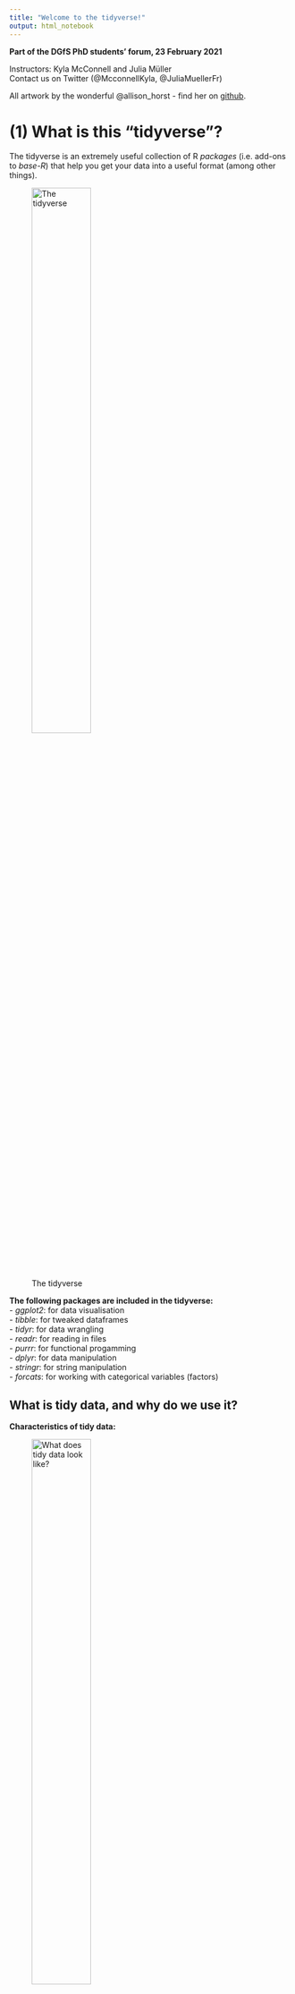 ```yaml
---
title: "Welcome to the tidyverse!"
output: html_notebook
---
```


**Part of the DGfS PhD students' forum, 23 February 2021**

Instructors: Kyla McConnell and Julia Müller  
Contact us on Twitter (@McconnellKyla, @JuliaMuellerFr)  

All artwork by the wonderful @allison_horst - find her on [github](https://github.com/allisonhorst/stats-illustrations).


# (1) What is this "tidyverse"?

The tidyverse is an extremely useful collection of R *packages* (i.e. add-ons to *base-R*) that help you get your data into a useful format (among other things).

![The tidyverse](img/tidyverse_celestial.png){width=50%}

**The following packages are included in the tidyverse:**  
- *ggplot2*: for data visualisation  
- *tibble*: for tweaked dataframes  
- *tidyr*: for data wrangling  
- *readr*: for reading in files  
- *purrr*: for functional progamming  
- *dplyr*: for data manipulation  
- *stringr*: for string manipulation  
- *forcats*: for working with categorical variables (factors)  


## What is tidy data, and why do we use it?

**Characteristics of tidy data:**  

![What does tidy data look like?](img/tidydata_1.jpg){width=50%}

**Why this format?**  
- a lot of wrangling commands are based on the assumption that your data is tidy 
- is expected for many statistical models
- works best for plotting 
- "Tidy datasets are all alike, but every messy dataset is messy in its own way" Hadley Wickham

![Why use tidy data?](img/tidydata_3.jpg){width=50%}


# (2) Packages

### Installing packages

- From the console with `install.packages("-PACKAGENAME-")` or through the Packages pane

- Calling packages with `library()` near the top of the script

1. Try the following command (first remove the hashtag #):
```r
#beep(2)
```
What error message do you get?

Now install the package "beepr" and call the package to this session with a library call somewhere above the beep command (line above is enough.) Try running the command again (make sure your speakers are on -- but not too loud :D) 

2. Install and -load- the "cowsay" package and try the following command (remove the hashtag #):
```r
#say(what = "Good luck learning R!", by = "chicken")
```

### Loading packages
```r
library(tidyverse)
```
As you can see when loading the tidyverse package, it's actually a family/collection of packages.

# (3) R basics

## (3.1) Variables

Variables: give name/label to output, saves it (can be used anywhere below in current script)

name_of_variable <- code

For example:
```r
fav_number <- 12

fav_number * 3
```

```r
worst_number <- 7

difference <- fav_number - worst_number
```

```r
difference
```

```r
double_number <- fav_number * 2
double_number
```


#### Try it out

1. You are planning a pizza party and want to figure out how many pieces of pizza each of your guests can eat before the pizzas run out. Create a variable called "guests" and assign it to the number of guests you have at your party: 15. 
2. You order 6 pizzas. Assign the variable "pizzas" to the amount of pizzas you have: 6. Each pizza has 12 slices. Assign the variable "slices" to the amount of slices you have over all pizzas (hint: multiple the slices per pizza by the total number of pizzas -- you can use the pizzas variable here instead of retyping the number)
4. Divide your "slices" variable by your "guests" variable to figure out how many slices each person can have. 
5. 5 more people arrive to the party uninvited. Update your "guests" variable to the total number you have now. How many slices can each person have now?

## (3.2) Data types

- Data types -- how R interprets the input you give it
- Figure out what type something is with `class()` 

```r
class(8.8)

class(double_number)
```

- Numbers generally treated as *numeric* -> can include decimals 

- *integer* allows only whole numbers -> can force numbers into this form with `as.integer()`
  - this will truncate the decimal (cut it off), not round
  - round with `round()`

```r
as.integer(8.8)

integer_variable <- as.integer(8.8)
integer_variable

class(integer_variable)

round(8.8)
```

- *character* is text, always enclosed in either double or single quotation marks 

```r
class('hello')
```

Check out the error here -- it may sound confusing but try to identify what it is telling you.

```r
my_word <- "hello"
class(my_word)

my_word + 2
fav_number + 2

other_number <- "2"
class(other_number)
other_number + 2
```


- *logical* can be either TRUE or FALSE, nothing else. 

test if something is identical with ==
test if something is not identical with !=
test if something is greater than with > or less than with <
or try greater than or equals to >= or less than or equal to with <=

```r
7 < 8

"dog" == "dogs"

8.8 >= 5.6

logic_test <- "seven" == 7

class(logic_test)
```

*factor* - string variables that should be treated as categories / distinct levels of a grouping -> will become more relevant when we work with datasets

#### Try it out

1. Assign your name to the variable "my_name". What data type is the variable?
2. Try the command `nchar()` on your name variable. What does it do? Try also `toupper()`.
3. What does nchar(my_name) >= 4 return? What does this mean?

Bonus: What does TRUE == 1 return? What about FALSE == 1? Try them both with 0 too. What does this tell you about how R deals with logical variables?


## (3.3) Vectors

Special variable type: *vector* -- contains multiple items of the same type, enclosed in the syntax `c()`

- command `length()` returns number of items in the vector

```r
grocery_list <- c("apples", "bananas", "bread", "orange juice")

length(grocery_list)
```

You can also do "vector-wise" operations:
```r
my_numbers <- c(12, 14, 26, 57, 82)

my_numbers + 2

my_numbers * 10

my_numbers > 20
```

Mathematical operation is "broadcast" to each item


Add/subtract/multiply/divide a vector by another vector: items matched up one at a time in a loop

```r
my_numbers 

my_numbers + my_numbers
```


You can also take a certain item from a vector using square brackets. For example, take the first item:

```r
my_numbers[5]
```

#### Try it out

1. Make a variable called long_array and assign it the values 1, 1, 2, 2, 5, 10 (don't forget the `c()` syntax!)
2. Make a variable called short_array and assign it the values 1, 6, 10
3. Subtract short_array from long_array
4. Subtract long_array from short_array
5. Look at the output. What does this tell you about how R deals with vectors of different lengths?

```r
long_array <- c(1, 1, 2, 2, 5, 10)
short_array <- c(1, 6, 10)

long_array - short_array
short_array - long_array
```

# Communicating with R

## Understanding warnings and errors
R will often "talk" to you when you're running code. For example, when you install a package, it'll tell you e.g. where it is downloading a package from, and when it's done. That's nothing to worry about!

When there's a mistake in the code (e.g. misspelling a variable name, forgetting to close quotation marks or brackets), R will give an *error* and be unable to run the line. The error message will give you important information about what went wrong.
```r
hello <- "hi"
Hello
```

In contrast, *warnings* are shown when R thinks there could be an issue with your code or input, but it still runs the line. R is generally just telling you that you MIGHT be making a logical error, not that the code is impossible.

```r
c(1, 2, 3) + c(1, 2)
```


## Reading function documentation
First, load the cowsay package again (make sure it's installed):
```r
library(cowsay)
```

Try the following code again (making sure the cowsay package is installed **and** loaded):
```r
say(
  what = "Good luck learning R!", 
  by = "buffalo")
```

But what other options are there for this command - which other animals, for example, or can you change the colour? To see the documentation for the `say` command, you can either run this line of code:
```r
?say
```
...or type in `say` in the Help tab on the bottom right.

This will show you the documentation for the command.
- *Usage* shows an overview of the function arguments and their defaults (e.g. if you typed in `say()` without any arguments in the brackets, you'd get the defaults, i.e. a cat saying "Hello world!")
```r
say()
```

- *Arguments* provides more information on each argument. 
Arguments are the options you can use within a function. Check out the carsay::say() arguments (note this syntax of package::command()).
- what
- by 
- type
- what_color
etc. 
Each of these can be fed the `say()` function to slightly alter what it does.

- *Examples* at the bottom of the help page lists a few examples you can copy-paste into your code to better understand how a function works.
Don't worry if you don't understand everything in the documentation when you're first starting out. Just try to get an idea for which arguments there are and which options for those arguments. It's good practice to look at help documents often -- this will also help you get more efficient at extracting the info you need from them.

#### Try it out 

1. All of the following code snippets produce errors. What have I done wrong? Correct each snippet.

```r
party_invites <- c(Tracey, Karen, Sandra)
```

```r
1, 4, 5 + 1
```

```r
max(price) #from the ikea tibble
```

```r
ikea %>% 
  filter(item = "BILLY")
```

```r
ikea %>% 
  select(starts_with(item))
```

```r
ikea %>% 
  mutate(price * 2 = new_price)
```

```r
sumary(ikea)
```

```r
42 + "5"
```


2. Call the `say()` function including the arguments what, by, and what_color. Try at least a few different options for each of these and find your favorite look. Try using "random" with the argument "by" or "catfact" or "fortune" with the argument "what".
```r

```




# (4) Reading in data
- What type of file are you working with?
  - Excel: go to File -> Save As and select either comma-separated values (csv) or tab-separated values (tsv)

- Where is the file saved?

  - working directory: the location that R should start looking for files -- `setwd()`
    - ex: `setwd(~Documents/PhD/Rscripts/...)` or `setwd(C:/Documents...)`
    - can also use Session -> Set Working Directory -> Choose Directory...
  - R-Markdown automatically sets the working directory to the folder you're in
  
```r
getwd()
```
  
  
  - once you've set the working directory:
    - can use files with just their short names ("experiment_data.csv")
    - can use data in a folder ("data/experiment_data.csv")
    - can use ../ to go backwards one folder

- Read in the file:
  - base-R: `read.csv()` and `read.tsv()`
  - tidyverse (improvements, reads as tibble instead of dataframe): `read_csv()` and `read_tsv()`
    - must have tidyverse installed and loaded with a `library()` call
    - `read_csv2()` for semicolon-separated csv 
    - `read_delim(file, delim)` for any other delimiters
    
*Save the output to a variable.*

```r
example_data <- read_csv("example.csv")
```

## Dataframes and tibbles: What's the difference?
We already know one command set from the tidyverse: `read_csv()` and `read_tsv()`. These are used to read in data, and they return a structure called the "tibble". 

The tibble is the "tidyverse" version of the base-R alternative, the "data.frame". 

In practice, "data.frame"s and "tibble"s are very similar, however:
- tibbles print a few rows as default
- tibbles are made to work with the tidyverse calls to come
- tibbles don't automatically read in text columns as factors (sounds like a disadvantage but is often an advantage, more on this later)
- tibbles doesn't restrict or change column names -- if they are invalid (have spaces, start with whitespace), they can still be called, you just have to surround them with backticks ``

That's probably enough info for now, but if you want to read more about tibbles as you get more comfortable with R, here is a chapter in R for Data Science: 
https://r4ds.had.co.nz/tibbles.html

### Writing files to disk

To write files to disk, you also need to select which separator you want to use -- do you want a comma-separated file or a tab-separated file? In theory, this shouldn't matter much,y ou just have to know which you pick. 

CSVs are often saved as .csv (this is also openable in Excel) and TSVs are often saved as .txt

You can save CSVs and TSVs like so:
```r
# write_tsv(ikea, "ikea_df.txt")

# write_csv(ikea, "ikea_df.csv")
```
Syntax: write_tsv(dfname, "filename.ext")

Remember, something like data type in R (ex: character or factor) can't be saved into one of these files -- it just saves the values separated by the separator (and the column names). So you'll still have to do the conversions next time you read the file into R. 

# (5) Exploring our data

Now you have a data file read in, but how do you see what's in it?

`head()`: shows first six rows 
```r
head(jump_data)
```

Can change the amount of rows with the n *argument* 
```r
head(jump_data, n=3)
```

Or: click name of dataframe in Environment tab
  - can also sort columns and Filter rows -- just for viewing purposes
  - bit slow if you start having huge dataframes but often a good first look

`summary()`: call it on a dataframe to get each column and useful info based on the data type. For example, numeric columns will show the min, median, max and the quartiles (25% increments).
```r
summary(jump_data)
```

#### Try it out

1. Load in the dataframe "spr_example.csv" as a tibble, i.e. using the tidyverse call `read_csv()` Make sure to save it to a variable.
2. Take a look at your dataframe in the Environment tab. 
3. Try the command `colnames()` on the variable you saved the dataframe to. What does it do?
4. We already tried the `head()` command, now try the `tail()` command. What does it do?



# (6) The pipe %>% 

One of the most noticeable features of the tidyverse is the pipe %>% (keyboard shortcut: Ctr/Cmd + Shift + M) 

The pipe takes the item before it and feeds it to the following command as the first argument. Since all tidyverse (and some non-tidyverse) functions take the dataframe as the first function, this can be used to string together multiple functions. 

First, take a look at the dataset. You can do this with `head(ikea)` or try out using the pipe. 

```r
head(ikea)

ikea %>% 
  head()
```

You see that this produces the exact same output as `head(ikea)`. Why would this be useful?

Compare the following lines of pseudocode, which would produce the same output:

A.
bop(
  scoop(
    hop(foo_foo, through = forest),
    up = field_mice
  ), 
  on = head
)


B.
foo_foo %>%
  hop(through = forest) %>%
  scoop(up = field_mice) %>%
  bop(on = head)
  
You can see that the version with the pipe is easier to read when more than one function is called on the same dataframe! 

Here are some more examples:
```r
# Equivalent to summary(ikea)
ikea %>% 
  summary()


# Equivalent to colnames(ikea), which returns all column names
colnames(ikea)

ikea %>% 
  colnames() 

# Equivalent to nrow(ikea), which returns the number of rows in the df
nrow(ikea)

ikea %>% 
  nrow()
```


And you can also stack commands by ending each row (except the last one) with a pipe:
```r
ikea %>% 
  colnames() %>% #extracts column names
  toupper() #converts them to uppercase

ikea %>% 
  colnames() %>% #extracts column names
  nchar() #counts the number of letters
```

# (7) Changing columns

## (7.1) rename()
You can rename columns with the `rename()` function. The syntax is new_name = old_name.

```r
ikea %>% 
  rename(price_sar = price)
```

You can also rename multiple columns at once (no need for an array here):
```r
ikea <- ikea %>% 
  rename(price_sar = price, 
         description = short_description)
```
Notice above that I've saved output over the ikea dataframe to make the changes 'permanent'.

## (7.2) relocate()

![Relocate](img/dplyr_relocate.png){width=50%}

## (7.3) select()

- The traditional syntax for dealing with columns is dataframe$column.

A useful step in using pipes and tidyverse calls is the ability to *select* specific columns. That is, instead of writing `ikea$category` we can write:

```r
ikea %>% 
  select(category) 
```

We can then use this column for further calculations, like piping it on to the summary call. This will provide the same result as `summary(ikea$price)`
```r
ikea %>% 
  select(price) %>% 
  summary()

ikea %>% 
  select(price) %>% 
  max()

ikea %>% 
  select(height) %>% 
  min()
```

We could, for example, look at the tallest item:
```r
ikea %>% 
  select(height) %>% 
  max()
```

Or the thinnest:
```r
ikea %>% 
  select(width) %>% 
  min()
```


### Select multiple columns 
You can also use `select()` to take multiple columns. 

```r
ikea %>% 
  select(name, price, category)
```

You can see that these columns are presented in the order you gave them to the select call, too:

```r
ikea %>% 
  select(category, price, name)
```

You can also use this to reorder columns in that you give the name of the column(s) you want first, then finish with `everything()` to have all other columns follow:

```r
ikea %>% 
  select(price, everything())
```

#### Try it out 

1. We tried piping ikea to `head()` above. Try it now with `tail()`. What does this show you? 
```r

```

2. Pipe the 'ikea' dataset to `colnames()` What does this command do? (Bonus, pipe the columnn names on to the `nchar()` function and figure out what that does.)
```r

```

3. What is the shortest item in the dataset? The widest?
```r

```

4. Select the depth column and pipe it to `range()` to see the full rannge of depths.
```r

```


### Preview vs. saving
- Above: mostly previewing using `select()` for first insights
  - if you look at the ikea dataframe, for example in the Environment panel on the upper-right, the dataframe hasn't changed

- To save your changes: assigning your call back to the variable name

- Good work flow: Preview then save when you're sure you're happy with the output

```r
ikea %>% 
  select(name, everything())
```

```r
ikea <- ikea %>% 
  select(name, everything())
```

There is no output here, but the ikea dataframe has been permanently updated (within the R session, not in your file system)

There is also a trick to show a preview and save it to the variable -- wrapping the whole call in parentheses -- use with caution!

```r
(ikea <- ikea %>% 
  select(name, everything()))
```

If you make a mistake: arrow with a line under it in the code block of R-Markdown, runs all blocks above (but not the current one)


### Remove columns with select

You can also remove columns using select if you use the minus sign. For example, here, we have the first column ("X1") which is a sort of row numbering. If you don't want this column, you can drop it with select:

```r
ikea %>% 
  select(-X1)
```

You can also remove multiple columns at once by writing them in an array `c()`. Once your preview looks the way you want it --just make sure to save your results by committing it to a variable (over the old one is fine).

```r
(ikea <- ikea %>% 
  select(-c(X1, old_price)))
```

### Leveling up select()

Until now, we've used select() in combination with the full column name, but there are helper functions that let you select columns based on other criteria.

For example, here's how we can select both the `price` and the `old_price` column - by specifying `ends_with("price")` in the select() call:
```r
ikea %>% 
  select(ends_with("price"))
```

The opposite is also possible, e.g.
```r
ikea %>% 
  select(starts_with("s"))
```
returns all columns that start with "s".

`contains` is another helper function. Here, we're using it to show all columns that contain an underscore:
```r
ikea %>% 
  select(contains("_"))
```

If we try to select a column that doesn't exist, we get an error message:
```r
# ikea %>% 
#  select(name, translation)
```

But if we combine select with any_of, we don't see an error. Instead, R just returns the columns that do exist:
Note here that you have to use an array and enclose the names in quotes!
```r
ikea %>% 
  select(any_of(c("name", "translation")))
```

We can also select a range of  variables using a colon. This works both with variables and (a range of) numbers:
```r
ikea %>% 
  select(X1:category)

ikea %>% 
  select(1:3) # first three columns
```
Here, the order of the columns matters!


Other helper functions are:
- matches: similar to contains, but can use regular expressions
- num_range: in a dataset with the variables X1, X2, X3, X4, Y1, and Y2, select(num_range("X", 1:3)) returns X1, X2, and X3

#### Try it out
1. From the ikea dataset, select all columns that start with the letter "d". (Case-sensitive!)

2. Select all the columns of ikea that contain "th".

3. You would like to buy a really cheap chair -- Filter the dataset to include only chairs that cost less than 100 SAR.

4. Show two different ways to filter the name column to include only items named "BILLY" or "KALLAX".


# (8) Subsets

- Look for rows that fulfill certain conditions

![Filter](img/dplyr_filter.jpg){width=50%}

## (8.1) filter()
### Filter based on a condition
### filter()

Use `filter()` to return all items that fit a certain condition. For example, you can use:
- equals to: ==
- not equal to: !=
- greater than: > 
- greater than or equal to: >=
- less than: <
- less than or equal to: <=
- in (i.e. in a vector): %in%

Syntax: filter(columnname logical-operator condition)

```r
penguins %>% 
  filter(bill_length_mm > 55)

penguins %>% 
  filter(bill_length_mm < 35)

penguins %>% 
  filter(bill_depth_mm < 14)
```

You can also select numeric rows with a specific value
```r
penguins %>% 
  filter(year == 2009)
```

Or you can use it to select all items in a given category. Notice here that you have to use quotation marks to show you're matching a character string.

Look at the error below:
```r
penguins %>% 
  filter(island == Biscoe)
```

The correct syntax is: (because you're matching to a string)
```r
penguins %>% 
  filter(island == "Biscoe")

penguins %>% 
  filter(species == "Gentoo")
```

To use %in%, give an array of options (formatted in the correct way based on whether the column is a character or numeric):
```r
penguins %>% 
  filter(species %in% c("Gentoo", "Chinstrap"))

penguins %>% 
  filter(year %in% c(2008, 2009))
```
Note that filter is case-sensitive, so capitalization matters.

#### Try it out

1. Load in the spr_example dataset again (update the path if you have to). 
```r
spr <- read_csv("data/spr_example.csv") 
```

2. Reading times lower than 150ms are pretty unusual and are sometimes removed from self-paced reading data. You decide that you want to remove these response times from your data. Filter out all RTs below 150ms from the spr dataset and save your result.
```r
nrow(spr)

spr <- spr %>% 
  filter(RT >= 150)

nrow(spr)
```

3. You want to take a look at the results from Par_C only: Filter these data points but don't save the result. 
```r
spr %>% 
  filter(participant == "Par_C")
```

4. You're not interested in the practice items in the spr dataframe. Filter the dataset to include everything BUT the practice items and save your result.
```r
spr <- spr %>% 
  filter(cond != "practice")
```

### Leveling up filter
- %in%  
- < <= > >=  
- is.na(), !is.na()  
- | &  

## (8.2) distinct()

## (8.3) top_n()

sample()?

# (9) Creating and changing columns 

![Mutate](img/dplyr_mutate.png){width=50%}

## (9.1) mutate()

Let's try to make a column where the prices are in euro. We can call this column price_eur. When I checked, 1 Saudi Riyal was equal to 0.22 euro. So we can multiply the price_sar column by 0.22

```r
ikea %>% 
  mutate(threes = 3)

ikea <- ikea %>% 
  mutate(price_eur = price_sar * 0.22)
```
Now, there's a new column called price_eur (it's at the very end by default)

You can also save the new column with the same name, and this will update all the items in that column (see below, where I add 100 to every price, but note that I don't save the output)

```r
ikea %>% 
  mutate(price_sar = price_sar + 100)
```

You can even create many new columns at the same time. Here, dropping each new column onto a new line is considered new style (but not necessary!)

For example, if we wanted to represent dimensions as meters instead of cm:
```r
ikea %>% 
  mutate(depth_m = depth/100, 
         height_m = height/100, 
         width_m = width/100)

ikea %>% 
  mutate(depth_m = depth/100) %>% 
  mutate(height_m = height/100)
```

You can also do operations to character columns; for example, 
```r
ikea %>% 
  mutate(name = tolower(name))
```

### Change data type in a column

- Tibbles read in all text columns as character -- if you want something to be a factor, you have to set this explicitly. 

- Factors represent groups (participant, conditions, etc.)

- When R acknowledges something as a factor, it can see that there are repeated groupings, i.e. that c("US", "US", "UK") has two instances of the grouping "US" and one of the grouping "UK".

- Let's see what happens when we use call summary on a character column:
```r
class(ikea$category)

ikea %>% 
  select(category) %>% 
  summary()
```

It tells us just that there are 3694 character rows.

In reality, category is a grouping that repeats itself. So let's set it to a factor (and save it!):
```r
ikea <- ikea %>% 
  mutate(category = as.factor(category))

ikea$category <- as.factor(ikea$category)

class(ikea$category)
```

Now call summary on the category column:
```r
ikea %>% 
  select(category) %>% 
  summary()
```
Now it tells us how many items of each category are present in the dataframe! Factors also have other benefits / allow R to work intuitively with categories -- so converting to factor will enable R to work with this type of column as it should.

Which other columns in this dataframe should be factors?
```r
ikea <- ikea %>% 
  mutate(other_colors <- as.factor(other_colors),
         designer <- as.factor(designer))

ikea$designer <- as.factor(designer)

summary(ikea$designer)
```

Things like a description, or the item names (if they don't repeat much), don't have to be factors but are more intuitive as character columns, since they don't represent groupings.

Check out the changes in the environment panel too. 

Some calls you can use on factor column include:
```r
levels(ikea$category) #Shows which unique groupings exist
levels(ikea$other_colors)
```

There is also another syntax that does the same job for replacing columns with altered copies. You may like this better -- either works fine! 
ikea$category <- as.factor(ikea.category)

If any other columns in your dataframe are read in wrong (for example, if you have a numeric column that looks like: "43", "18" and is being read as a character column) you can convert them with similar syntax: 
`as.numeric()`, `as.character()` etc.

#### Try it out

1. Call summary on the "participant" column of the spr dataframe -- you can do this either the "tidyverse way" with `select()` or with the traditional `$` syntax. What does it show? 
```r
spr_data <- read_csv("../data/spr_example.csv")
```

2. Call `class()` on the same column to get the data type. 

3. Now, try changing the column to a factor using `as.factor()`. Remember that you'll have to save this over top of the old variable.
- Change a character column into a factor using `as.factor()` 
  - save over the original column

4. What do `class()` and `summary()` return now?

5. Are there any other columns in the spr dataframe that you think should be represented as factors?



# (10) Summary tables with groupings

### group_by() & summarize()
First, load the ikea dataset again:
```r
ikea <- read_csv('https://raw.githubusercontent.com/rfordatascience/tidytuesday/master/data/2020/2020-11-03/ikea.csv') 
```

To look at summary statistics for specific groupings, we have to use a two- (more like three-) step process. 

First, group by your grouping variable using `group_by()`
Then, summarize, which creates a column based on a transformation to another column, using `summarize()` or `summarise()`
Finally, ungroup (so that R forgets that this is a grouping and carries on as normal, with `ungroup()`
  - usually this makes no difference to what you see but is an important fail-safe

You can use multiple different operations in the summarize part, including:
- mean(col_name)
- median(col_name)
- max(col_name)
- min(col_name)

For example, to return the average price in each category:
```r
ikea %>% 
  group_by(category) %>% 
  summarize(mean(price)) %>% 
  ungroup()
```

You can also give a name to your new summary column: 
```r
ikea %>% 
  group_by(category) %>% 
  summarize(avg_price = mean(price)) %>% 
  ungroup()
```

Or further manipulate it:
```r
ikea %>% 
  group_by(category) %>% 
  summarize(avg_price_eur = mean(price) * 0.22) %>% 
  ungroup()
```

For categorical columns, you can also count how many rows are in each category using `count()` instead of `summarize()`

```r
ikea %>% 
  group_by(category) %>% 
  count() %>% 
  ungroup()
```

Similarly, you can use distinct() to return the unique items in the category, for example:
```r
ikea %>% 
  group_by(category) %>% 
  distinct(name) %>% 
  ungroup()

ikea %>% 
  distinct(name)
```
You can call `distinct()` without an argument, which will make sure that all columns have only unique items, or you can call it on a specific column, which will return only that column and all the unique items in it.

Or both:
```r
ikea %>% 
  group_by(category) %>% 
  distinct(name) %>% 
  count()
```


#### Try it out

1. Starting with the spr dataset, group by participant and use summarize to find the max RT for each participant. 
```r
spr %>% 
  group_by(participant) %>% 
  summarize(max(RT)) %>% 
  ungroup()
```

2. With the same dataset, group by condition and return the mean RT for each condition. This is already a first step towards statistical analysis of your data! Do conditions look like they have similar or very different means?
```r
spr %>% 
  group_by(cond) %>% 
  summarize(mean(RT)) %>% 
  ungroup()
```


3. Summarize based on condition and count how many full sentences are in each condition. (Here you will realize that this example dataset doesn't make a ton of sense :D)
```r
spr %>% 
  group_by(cond) %>% 
  count(full_sentence) %>% 
  ungroup()

spr %>% 
  count(full_sentence)
```


## If-else-statements
Now for something fancy. You can also make new columns based on "if" conditions using the call `ifelse()`. The syntax of ifelse is: ifelse(this_is_true, this_happens, else_this_happens). For example:

```r
ikea %>% 
  mutate(price_categorical = ifelse(price > 2000, "expensive", "not expensive")) %>% 
  select(name, price, price_categorical)
```

Here is another example (notice the output isn't being saved since we don't really need it):
```r
ikea %>% 
  mutate(height_categorical = ifelse(height <= 100, "shorter than 1m", "taller than 1m")) %>% 
  select(name, height, height_categorical)
```

You can also use ifelse on categorical / character columns:
```r
ikea %>% 
  mutate(fav_designer = ifelse(designer == "Carina Bengs", "Yes", "No")) %>% 
  select(name, designer, fav_designer)
```

You can also use this to condense the groups in a certain column. For example, say we want to combine the categories "Beds", "Wardrobes", and "Chests of drawers & drawer units" into one category, "Bedroom":
```r
ikea %>% 
  mutate(new_category = ifelse(category %in% c("Beds", "Wardrobes","Chests of drawers & drawer units"), "Bedroom", category)) %>% 
  select(item_id, category, new_category)
```
Notice here that if we want to affect the entry only if the condition is TRUE, leaving it unchanged if it is false, we leave the column name as the else condition. This tells R to take the value that is currently in that column if it finds the condition to be FALSE.

We can use the same idea in-place, replacing the existing column, by just assinging it to the identical column name:
```r
ikea %>% 
  mutate(category = ifelse(category %in% c("Beds", "Wardrobes","Chests of drawers & drawer units"), "Bedroom", category))
```

Finally, this is pretty complicated so get ready, you can also combine multiple ifelse statements. Try to follow the logic below:

```r
ikea %>% 
  mutate(category = ifelse(category %in% c("Beds", "Wardrobes","Chests of drawers & drawer units"), "Bedroom", 
                          ifelse(category %in% c("Cabinets & shelving units", "Café furniture"," Chairs"), "Kitchen", "Other")))

penguins %>% 
  mutate(categorical_weight = ifelse(body_mass_g > 3000, "chunky",
    ifelse(body_mass_g > 2000, "normal",
           ifelse(flipper_length_mm > 200, "long fins", 
      "small")
  )))
```

Most of the examples above involve labeling different groupings with text, but you can use ifelse for all sorts of operations. Say the price of wood has gone up, so we want to add 100SAR to the price of any furniture taller than 1m. We could:
```r
ikea %>% 
  mutate(new_price = ifelse(height >= 100, price + 100, price)) %>% 
  select(item_id, height, price, new_price)
```
Remember, you could also do this in-place by assigning the new column to "price" instead of "new_price".

#### Try it out

1. Create a new column that shows whether or not the word is in the first half of a sentence. If the word number is less than or equal to 3, this new column should read 'first half', if not, it should read 'second half'.
```r
spr %>% 
  mutate(sentence_half = ifelse(word_num <= 3, "first half", "second half"))
```

2. Create a new column that has the part of speech for a word. If the word is in following list, it should be labeled "content", otherwise, it should be labeled "function": c("practice", "sentence", "relative", "clause.", "cats.")
```r
spr %>% 
  mutate(POS = ifelse(word %in% c("practice", "sentence", "relative", "clause.", "cats."), "content", "function"))
```

3. Create a new column that shows how fast a word was read. First, find the mean reading time over the entire dataset. You can do this in the console most easily using the base-R syntax `mean(spr$RT)`. If the RT is greater than or equal to this number, your new column should read "slow", otherwise, it should read "fast". 
```r
mean(spr$RT)

spr %>% 
  mutate(fastness = ifelse(RT >= mean(spr$RT), "slow", "fast"))
```

![Case when: an extension of if-else](img/dplyr_case_when.png){width=50%}


![Group and ungroup](img/group_by_ungroup.png){width=50%}

# (11) Transforming data 

![Pivot](img/tidyr_spread_gather.png){width=50%}
## (11.1) pivot()
-> pivot (wide - long, or long - wide)
separate (example: tagged corpus text) and unite (example: create participant id from experiment id + number)

# (12) Joining several data sets
- left_join, right_join, inner_join, full_join
- semi_join, anti_join
- bind_rows, bind_cols

# (13) Simple graphs
- working with subsets by directly piping them into a plotting/model call

![ggplot2](img/ggplot2_exploratory.png){width=50%}

CHECK
- across  
- nest_by  
- recode, recode_factor  
- coalesce  
- lag and lead  
- cumulative aggregates  


# (14) Getting help

## Resources and cheat sheets
- [R for Data Science](https://r4ds.had.co.nz/index.html)
- [Collection of cheat sheets](https://rstudio.com/resources/cheatsheets/)

## How to access and read function documentations
?command/??command or enter it into the help search box

vingettes

## Reprex?

## Working with Google results

## Workflows/code conventions
-add- 


## Challenge questions / thinking tidyverse / chaining commands 
### Chaining commands

Thinking tidyverse: Now you have a lot of tidy tools that can all be combined or "chained".

See if you can figure out the following challenges. (Some may be a bit tricky, it's alright if you have to skip a couple or come back to them later.)

Penguins: 

1. Make a new column converting body mass to kg, then filter out all penguins under 6kg and save the result to a new tibble called "small_penguins".
```r

```

2. Which penguin species occur on Biscoe island? Filter first to include only this island, then return the distinct species that are found there. 
```r

```

3. Remember that the flipper_length column is represented in mm. Return how many penguins measured in this dataset had a flipper length longer than 2.5cm. Try to do this in one step, without having to permanently add the column to the dataframe (and without using 250cm)
```r

```


SPR: 
1. "Center" the response times around the average. This means take the mean RT and subtract it from every RT, so that 0 is now the average RT and the numbers reflect how much faster or slower the RT was from average. Save these centered RTs as a column called RT_c
```r

```

2. Create a new column that is called word_length and assign it to the number of characters in the word. Save the output.
```r

```

Ikea:
1. Return the most expensive bed.
```r

```

2. Count how many chairs are available in other colors.
```r

```


3. There is some junk in the designer column. Look at it using distinct(), then remove it with the following code: 

ikea <- ikea %>% 
  filter(!str_detect(designer, "[0-9]"))
  
Note: str_detect looks for regular expressions. Here, the regular expression [0-9] matches any number. If this is true, str_detect returns TRUE -- However, it is proceeded by ! which means NOT. Thus, the filter is satisfied only if str_detect returns FALSE, i.e. there are no numbers present.
  
Then, find which designer makes the most expensive furniture. Return the average price for each designer's products, and arrange them from largest to smallest. (Hint, give your summary column a name.)
```r

```


4. How many products did each designer design? You can use count, but can also just save this variable as a factor and look at a summary. 
```r

```



